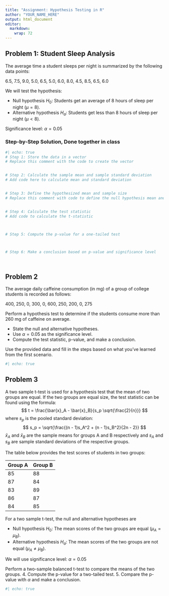 ```yaml
---
title: "Assignment: Hypothesis Testing in R"
author: "YOUR_NAME_HERE"
output: html_document
editor: 
  markdown: 
    wrap: 72
---
```


## Problem 1: Student Sleep Analysis

The average time a student sleeps per night is summarized by the
following data points:

6.5, 7.5, 9.0, 5.0, 6.5, 5.0, 6.0, 8.0, 4.5, 8.5, 6.5, 6.0

We will test the hypothesis:

-   Null hypothesis $H_0$: Students get an average of 8 hours of sleep
    per night ($\mu = 8$).
-   Alternative hypothesis $H_a$: Students get less than 8 hours of
    sleep per night ($\mu < 8$).

Significance level: $\alpha = 0.05$

### Step-by-Step Solution, Done together in class

```r
#| echo: true
# Step 1: Store the data in a vector
# Replace this comment with the code to create the vector


# Step 2: Calculate the sample mean and sample standard deviation
# Add code here to calculate mean and standard deviation


# Step 3: Define the hypothesized mean and sample size
# Replace this comment with code to define the null hypothesis mean and sample size


# Step 4: Calculate the test statistic
# Add code to calculate the t-statistic



# Step 5: Compute the p-value for a one-tailed test



# Step 6: Make a conclusion based on p-value and significance level




```

## Problem 2

The average daily caffeine consumption (in mg) of a group of college
students is recorded as follows:

400, 250, 0, 300, 0, 600, 250, 200, 0, 275

Perform a hypothesis test to determine if the students consume more than
260 mg of caffeine on average.

-   State the null and alternative hypotheses.
-   Use $\alpha = 0.05$ as the significance level.
-   Compute the test statistic, p-value, and make a conclusion.

Use the provided data and fill in the steps based on what you've learned
from the first scenario.

```r
#| echo: true

```

## Problem 3

A two sample t-test is used for a hypothesis test that the mean of two
groups are equal. If the two groups are equal size, the test statistic
can be found using the formula: $$
   t = \frac{\bar{x}_A - \bar{x}_B}{s_p \sqrt{\frac{2}{n}}}
   $$ where $s_p$ is the pooled standard deviation: $$
   s_p = \sqrt{\frac{(n - 1)s_A^2 + (n - 1)s_B^2}{2n - 2}}
   $$ $\bar{x}_A$ and $\bar{x}_B$ are the sample means for groups A and
B respectively and $s_A$ and $s_B$ are sample standard deviations of the
respective groups.

The table below provides the test scores of students in two groups:

| Group A | Group B |
|---------|---------|
| 85      | 88      |
| 87      | 84      |
| 83      | 89      |
| 86      | 87      |
| 84      | 85      |

For a two sample t-test, the null and alternative hypotheses are

-   Null hypothesis $H_0$: The mean scores of the two groups are equal
    ($\mu_A = \mu_B$).
-   Alternative hypothesis $H_a$: The mean scores of the two groups are
    not equal ($\mu_A \neq \mu_B$).

We will use significance level: $\alpha = 0.05$

Perform a two-sample balanced t-test to compare the means of the two
groups. 4. Compute the p-value for a two-tailed test. 5. Compare the
p-value with $\alpha$ and make a conclusion.

```r
#| echo: true

```
